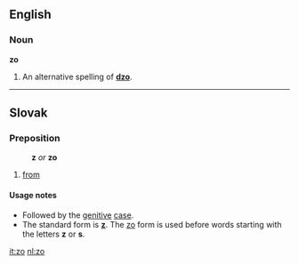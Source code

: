 ==English==
===Noun===
'''zo'''

#An alternative spelling of '''[[dzo]]'''.

<!--Put translations, etc, under "dzo"-->
----
==Slovak==
===Preposition===
:'''z''' ''or'' '''zo'''
# [[from]]

====Usage notes====
*Followed by the [[genitive]] [[case]].
*The standard form is '''[[z#Slovak|z]]'''. The [[zo]] form is used before words starting with the letters '''z''' or '''s'''.

[[it:zo]]
[[nl:zo]]
